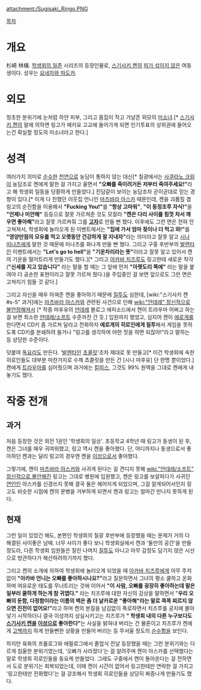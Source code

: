 attachment:/Sugisaki_Ringo.PNG

[[목차]]

= 개요 =
杉崎 林檎. [[학생회의 일존]] 시리즈의 등장인물로, [[스기사키 켄]]의 [[피가 섞이지 않은]] 여동생이다. 성우는 [[요네자와 마도카]].

= 외모 =
청초한 분위기에 눈처럼 하얀 피부, 그리고 몸집이 작고 가냘픈 외모의 [[미소녀]].[* [[스기사키 켄]]의 말에 의하면 링고가 헤키요 고교에 들어가게 되면 인기투표의 상위권에 들어오는건 확실할 정도의 미소녀라고 한다.] 

= 성격 =
여러가지 의미로 [[순수]]한 [[천연]]으로 농담이 통하지 않는 대신[* 칠광에서는 [[사쿠라노 크림]]이 농담조로 켄에게 말한 걸 가지고 울면서 '''"오빠를 죽이려거든 저부터 죽여주세요!"'''라고 해 학생회 일동을 당황하게 만들었다.] 진담같이 보이는 농담조차 곧이곧대로 믿는 경향이 있다.[* 이게 다 친했던 이웃집 언니인 [[마츠바라 아스카]] 때문인데, 켄을 괴롭힐 겸 링고의 순진함을 이용해서 '''"Fucking You!"'''를 '''"항상 고마워"''', '''"이 동정조루 자식!"'''을 '''"언제나 미안해"''' 등등으로 잘못 가르쳐준 것도 모잘라 '''"켄은 다리 사이를 힘껏 차서 깨우면 좋아해"'''라고 잘못 가르켜줘 그를 '''[[고자]]'''로 만들 뻔 했다. 이후에도 그런 면은 전혀 안 고쳐져서, 학생회에 놀러오게 된 이벤트에서는 '''"집에 가서 엄마 젖이나 더 먹고 와!"'''를 '''"영양만점의 모유를 먹고 오랫동안 건강하게 잘 지내자"'''라는 의미라고 잘못 알고 [[시나 미나츠]]에게 말한 것 때문에 미나츠를 화나게 만들 뻔 했다. 그리고 구중 후반부의 [[발렌타인]] 이벤트에서는 '''"Let's go to hell"'''을 '''"기운차리라는 뜻"'''이라고 잘못 알고 있어서 켄의 기운을 떨어트리게 만들기도 했다.][* 그리고 [[아카바 치즈루]]도 링고한테 새로운 착각('''"신세를 지고 있습니다"''' 라는 말을 할 때는 그 앞에 먼저 '''"아랫도리 쪽에"''' 라는 말을 붙여야 더 공손한 표현이라고 잘못 가르쳐 줬다.)을 주입중인 걸 보면 앞으로도 그런 면은 고쳐지기 힘들 것 같다.] 


그리고 자신을 매우 아껴준 켄을 좋아하기 때문에 [[질투]]도 심한데, [wiki:"스기사키 켄#s-5" 과거]에는 [[마츠바라 아스카]]와 관련된 사건으로 인해 [[wiki:"얀데레" 정신적으로 불안정해져서]] [* 작중 마후유의 [[얀데레]] 블로그 에피소드에서 켄이 트라우마 어쩌고 하는 걸 보면 최소한 [[얀데레/소프트]] 수준까진 간 듯.] 입원까지 했었고, 심지어 켄이 [[에로게]]를 한다면서 CD키 좀 가르쳐 달라고 전화하자 '''에로게의 히로인에게 질투'''해서 게임을 못하도록 CD키를 분쇄하려 들거나 "링고를 생각하며 야한 짓을 하면 되잖아!"라고 말하는 등 상당한 수준이다.  


덧붙여 [[독요리]]도 만든다. '[[발렌타인]] [[초콜릿]]'조차 제대로 못 만들고[* 이건 학생회에 속한 히로인들도 대부분 마찬가지로 수제 쵸콜릿을 만든 건 [시나 마후유] 단 한명 뿐이었다.] 켄에게 [[트라우마]]를 심어줬으며 과거에는 [[칼피스]], 그것도 99% 원액을 그대로 켄에게 내놓기도 했다. 


= 작중 전개 =
== 과거 ==
처음 등장한 것은 외전 1권인 '학생회의 일상'. 초등학교 4학년 때 링고가 동생이 된 후, 켄은 그녀를 매우 귀여워했고, 링고 역시 켄을 좋아했다. 단, 어디까지나 동생으로서 좋아하던 켄과는 달리 링고의 경우엔 켄을 [[이성]]으로서 좋아했다.

그렇기에, 켄이 [[마츠바라 아스카]]와 사귀게 된다는 걸 견디지 못해 [[wiki:"얀데레/소프트" 정신적으로 불안해진]] 링고는 그대로 병원에 입원했고, 켄은 링고를 보살피다가 사귀던 [[연인]]인 아스카를 신경쓰지 못해 결국 둘은 헤어지게 되었으며, 그걸 알게되어서인지 링고도 비슷한 시점에 켄의 문병을 거부하게 되면서 켄과 링고는 얼마간 만나지 못하게 된다.

== 현재 == 
그런 일이 있었긴 해도, 본편인 학생회의 칠광 후반부에 등장했을 때는 문제가 거의 다 해결된 사이좋은 남매. 너무 사이가 좋다 보니 학생회실에서 켄과 '둘만의 공간'을 만들 정도라, 다른 학생회 임원들은 질린 나머지 [[질투]]도 아니고 아무 감정도 담기지 않은 시선으로 방관하다가 해산하려하기까지 했다. 

그리고 켄의 소개에 의하여 학생회에 놀러오게 되었을 때 [[아카바 치즈루]]에게 아무 주저없이 '''"아카바 언니는 오빠를 좋아하시나요?"'''라고 질문하면서 그녀의 평소 쿨하고 온화하며 여유로운 태도를 무너트리는 것에 이어서 '''"이 사람, 오빠를 굉장히 좋아하는데 말은 일부러 쿨하게 하는게 참 귀엽다."''' 라는 치즈루에 대한 자신의 감상을 말하면서 "'''우리 오빠의 둔함, 다정함이라는 이름의 벽은 좀 더 날카로운 "좋아해"라는 말로 콕콕 찌르지 않으면 진전이 없어요!"'''라고 하며 켄의 본질을 남김없이 폭로하면서 치즈루를 궁지에 몰아넣기 시작하더니 결국 이성까지 상실시키고는 치즈루가 '''" 학생회 내의 다른 누구보다도 [[스기사키 켄]]을 [[이성]]으로 좋아한다"'''는 사실을 밝혀내 버리는 건 물론이고 치즈루가 켄에게 [[고백]]까지 하게 만들뻔한 상황을 만들어 버리는 등 무서울 정도의 [[순수]]함을 보인다.

하지만 육화의 프롤로그와 에필로그에서 졸업식 전날 등장했을 때는 그런 분위기와는 다르게 침울한 분위기였는데, '오빠가 사라졌다'는 걸 알려주며 켄이 아스카를 선택했다는 말로 학생회 히로인들을 동요케 만들었다. 그래도 구중에서 켄이 돌아온다는 걸 전하면서 도로 분위기는 회복되었는데, 이때 켄이 시간이 없어서 링고한테만 연락한 걸 가지고 '링고한테만 전화했다'는 걸 강조해서 학생회 히로인들을 상당히 짜증나게 만들기도 했다. 

